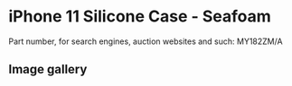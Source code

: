 # iPhone 11 Silicone Case - Seafoam

Part number, for search engines, auction websites and such: MY182ZM/A

## Image gallery

<div style={{ width: "768px" }}>
  <GalleryComponent
    images={[
      {
        original: "/everysource/MY182",
        thumbnail: "/everypreview/MY182",
      },
      {
        original: "/everysource/MY182_AV1",
        thumbnail: "/everypreview/MY182_AV1",
      },
      {
        original: "/everysource/MY182_AV2",
        thumbnail: "/everypreview/MY182_AV2",
      },
      {
        original: "/everysource/MY182_AV3",
        thumbnail: "/everypreview/MY182_AV3",
      },
      {
        original: "/everysource/MY182_AV4",
        thumbnail: "/everypreview/MY182_AV4",
      },
      {
        original: "/everysource/MY182_AV5",
        thumbnail: "/everypreview/MY182_AV5",
      },
      {
        original: "/everysource/MY182_AV6",
        thumbnail: "/everypreview/MY182_AV6",
      },
      {
        original: "/everysource/MY182_AV7",
        thumbnail: "/everypreview/MY182_AV7",
      }
    ]}
  />
</div>